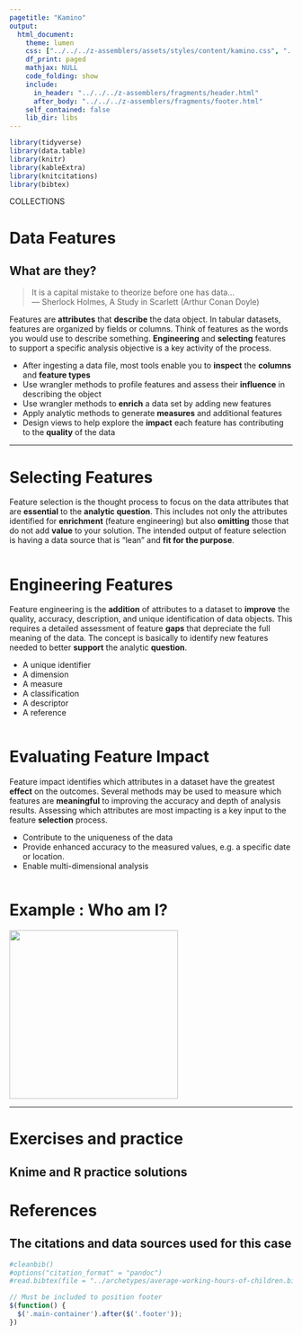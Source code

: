 ```yaml
---
pagetitle: "Kamino"
output: 
  html_document:
    theme: lumen
    css: ["../../../z-assemblers/assets/styles/content/kamino.css", "../../../z-assemblers/assets/icons/line-awesome/css/line-awesome.css"]
    df_print: paged
    mathjax: NULL
    code_folding: show
    include:
      in_header: "../../../z-assemblers/fragments/header.html"
      after_body: "../../../z-assemblers/fragments/footer.html"
    self_contained: false
    lib_dir: libs
---
```


```r

library(tidyverse)
library(data.table)
library(knitr)
library(kableExtra)
library(knitcitations)
library(bibtex)

```

<div class="activity">
COLLECTIONS  
</div>

# Data Features
## What are they?

> It is a capital mistake to theorize before one has data...\
--- Sherlock Holmes, A Study in Scarlett (Arthur Conan Doyle)\

Features are __attributes__ that __describe__ the data object.  In tabular datasets, features are organized by fields or columns.  Think of features as the words you would use to describe something.  __Engineering__ and __selecting__ features to support a specific analysis objective is a key activity of the process.

* After ingesting a data file, most tools enable you to __inspect__ the __columns__ and __feature types__
* Use wrangler methods to profile features and assess their __influence__ in describing the object
* Use wrangler methods to __enrich__ a data set by adding new features
* Apply analytic methods to generate __measures__ and additional features
* Design views to help explore the __impact__ each feature has contributing to the __quality__ of the data

***

# Selecting Features

Feature selection is the thought process to focus on the data attributes that are __essential__ to the __analytic question__.  This includes not only the attributes identified for __enrichment__ (feature engineering) but also __omitting__ those that do not add __value__ to your solution.  The intended output of feature selection is having a data source that is "lean" and __fit for the purpose__.

```r

```


# Engineering Features

Feature engineering is the __addition__ of attributes to a dataset to __improve__ the quality, accuracy, description, and unique identification of data objects.  This requires a detailed assessment of feature __gaps__ that depreciate the full meaning of the data.  The concept is basically to identify new features needed to better __support__ the analytic __question__.

* A unique identifier
* A dimension
* A measure
* A classification
* A descriptor
* A reference

```r

```


# Evaluating Feature Impact

Feature impact identifies which attributes in a dataset have the greatest __effect__ on the outcomes.  Several methods may be used to measure which features are __meaningful__ to improving the accuracy and depth of analysis results.  Assessing which attributes are most impacting is a key input to the feature __selection__ process.

* Contribute to the uniqueness of the data
* Provide enhanced accuracy to the measured values, e.g. a specific date or location.
* Enable multi-dimensional analysis

```r

```


# Example : Who am I?

![](./assets/who-am-i.svg){height=300}




***


# Exercises and practice
## Knime and R practice solutions



# References
## The citations and data sources used for this case



```r

#cleanbib()
#options("citation_format" = "pandoc")
#read.bibtex(file = "../archetypes/average-working-hours-of-children.bib")

```




```js

// Must be included to position footer
$(function() {
  $('.main-container').after($('.footer'));
})

```

